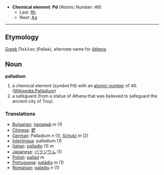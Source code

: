 *'''Chemical element''': '''Pd''' (Atomic Number: 46)
**Last: [[Rhodium|Rh]]
**Next: [[Silver|Ag]]
----
== Etymology ==

[[Greek]] &Pi;&alpha;&lambda;&lambda;&alpha;&sigmaf; (Pallas), alternate name for [[Athena]]

== Noun ==
'''palladium'''

# a chemical element (''symbol'' Pd) with an [[atomic number]] of 46. ([[en:Palladium|Wikipedia:Palladium]])
# a safeguard (from a statue of Athena that was believed to safeguard the ancient city of Troy).

===Translations===
*[[Bulgarian]]: [[паладий]] ''m'' (1)
*[[Chinese]]: [[鈀]]
*[[German]]: Palladium ''n'' (1), [[Schutz]] ''m'' (2)
*[[Interlingua]]: palladium (1)
*[[Italian]]: [[palladio]] (1) ''m''
*[[Japanese]]: [[パラジウム]] (1)
*[[Polish]]:  [[pallad]] ''m''
*[[Portuguese]]: [[paládio]] ''m'' (1)
*[[Romanian]]: [[paladiu]] ''n'' (1)